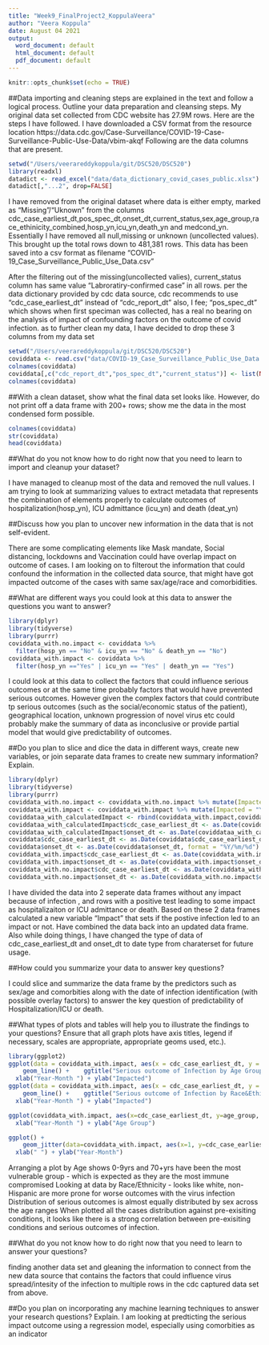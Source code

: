 ```yaml
---
title: "Week9_FinalProject2_KoppulaVeera"
author: "Veera Koppula"
date: August 04 2021
output:
  word_document: default
  html_document: default
  pdf_document: default
---
```


```r
knitr::opts_chunk$set(echo = TRUE)
```

##Data importing and cleaning steps are explained in the text and follow a logical process.  Outline your data preparation and cleansing steps.
My original data set collected from CDC website has 27.9M rows. Here are the steps I have followed.
I have downloaded a CSV format from the resource location https://data.cdc.gov/Case-Surveillance/COVID-19-Case-Surveillance-Public-Use-Data/vbim-akqf
Following are the data columns that are present. 
```r
setwd("/Users/veerareddykoppula/git/DSC520/DSC520")
library(readxl)
datadict <- read_excel("data/data_dictionary_covid_cases_public.xlsx")
datadict[,"...2", drop=FALSE]
```
I have removed from the original dataset where data is either empty, marked as "Missing"/"Uknown" from the columns cdc_case_earliest_dt,pos_spec_dt,onset_dt,current_status,sex,age_group,race_ethinicity_combined,hosp_yn,icu_yn,death_yn and medcond_yn.
Essentially I have removed all null,missing or unknown (uncollected values). This brought up the total rows down to 481,381 rows.
This data has been saved into a csv format as filename "COVID-19_Case_Surveillance_Public_Use_Data.csv"

After the filtering out of the missing(uncollected valies), current_status column has same value "Labroratiry-confirmed case" in all rows. 
per the data dictionary provided by cdc data source, cdc recommends to use "cdc_case_earliest_dt" instead of "cdc_report_dt"
also, I fee; "pos_spec_dt" which shows when first speciman was collected, has a real no bearing on the analysis of impact of confounding factors on the outcome of covid infection.
as to further clean my data, I have decided to drop these 3 columns from my data set

```r
setwd("/Users/veerareddykoppula/git/DSC520/DSC520")
coviddata <- read.csv("data/COVID-19_Case_Surveillance_Public_Use_Data.csv")
colnames(coviddata)
coviddata[,c("cdc_report_dt","pos_spec_dt","current_status")] <- list(NULL)
colnames(coviddata)
```
##With a clean dataset, show what the final data set looks like. However, do not print off a data frame with 200+ rows; show me the data in the most condensed form possible.
```r
colnames(coviddata)
str(coviddata)
head(coviddata)
```
##What do you not know how to do right now that you need to learn to import and cleanup your dataset?

I have managed to cleanup most of the data and removed the null values. 
I am trying to look at summarizing values to extract metadata that represents the combination of elements properly to calculate outcomes of hospitalization(hosp_yn), ICU admittance (icu_yn) and death (deat_yn)

##Discuss how you plan to uncover new information in the data that is not self-evident.

There are some complicating elements like Mask mandate, Social distancing, lockdowns and Vaccination could have overlap impact on outcome of cases. I am looking on to filterout the information that could confound the information in the collected data source, that might have got impacted outcome of the cases with same sax/age/race and comorbidities. 

##What are different ways you could look at this data to answer the questions you want to answer?
```r
library(dplyr)
library(tidyverse)
library(purrr)
coviddata_with.no.impact <- coviddata %>% 
  filter(hosp_yn == "No" & icu_yn == "No" & death_yn == "No")
coviddata_with.impact <- coviddata %>%
  filter(hosp_yn =="Yes" | icu_yn == "Yes" | death_yn == "Yes")
```
I could look at this data to collect the factors that could influence serious outcomes or at the same time probably factors that would have prevented serious outcomes. 
However given the complex factors that could contribute tp serious outcomes (such as the social/economic status of the patient), geographical location, unknown progression of novel virus etc could probably make the summary of data as inconclusive or provide partial model that would give predictability of outcomes. 

##Do you plan to slice and dice the data in different ways, create new variables, or join separate data frames to create new summary information? Explain.

```r
library(dplyr)
library(tidyverse)
library(purrr)
coviddata_with.no.impact <- coviddata_with.no.impact %>% mutate(Impacted = "No")
coviddata_with.impact <- coviddata_with.impact %>% mutate(Impacted = "Yes")
coviddataa_with_calculatedImpact <- rbind(coviddata_with.impact,coviddata_with.no.impact)
coviddataa_with_calculatedImpact$cdc_case_earliest_dt <- as.Date(coviddataa_with_calculatedImpact$cdc_case_earliest_dt, format = "%Y/%m/%d")
coviddataa_with_calculatedImpact$onset_dt <- as.Date(coviddataa_with_calculatedImpact$onset_dt, format = "%Y/%m/%d")
coviddata$cdc_case_earliest_dt <- as.Date(coviddata$cdc_case_earliest_dt, format = "%Y/%m/%d")
coviddata$onset_dt <- as.Date(coviddata$onset_dt, format = "%Y/%m/%d")
coviddata_with.impact$cdc_case_earliest_dt <- as.Date(coviddata_with.impact$cdc_case_earliest_dt, format = "%Y/%m/%d")
coviddata_with.impact$onset_dt <- as.Date(coviddata_with.impact$onset_dt, format = "%Y/%m/%d")
coviddata_with.no.impact$cdc_case_earliest_dt <- as.Date(coviddata_with.no.impact$cdc_case_earliest_dt, format = "%Y/%m/%d")
coviddata_with.no.impact$onset_dt <- as.Date(coviddata_with.no.impact$onset_dt, format = "%Y/%m/%d")
```

I have divided the data into 2 seperate data frames without any impact because of infection , and rows with a positive test leading to some impact as hospitalizaiton or ICU admittance or death. 
Based on these 2 data frames calculated a new variable "Impact" that sets if the postive infection led to an impact or not. 
Have combined the data back into an updated data frame.
Also while doing things, I have changed the type of data of cdc_case_earliest_dt and onset_dt to date type from charaterset for future usage.

##How could you summarize your data to answer key questions?

I could slice and summarize the data frame by the predictors such as sex/age and comorbities along with the date of infection identification (with possible overlay factors) to answer the key question of predictability of Hospitalization/ICU or death.

##What types of plots and tables will help you to illustrate the findings to your questions? Ensure that all graph plots have axis titles, legend if necessary, scales are appropriate, appropriate geoms used, etc.).
```r

library(ggplot2)
ggplot(data = coviddata_with.impact, aes(x = cdc_case_earliest_dt, y = Impacted ,color = age_group, group = age_group)) +
    geom_line() +    ggtitle("Serious outcome of Infection by Age Group By Month") +
  xlab("Year-Month ") + ylab("Impacted")
ggplot(data = coviddata_with.impact, aes(x = cdc_case_earliest_dt, y = Impacted ,color = race_ethnicity_combined, group = race_ethnicity_combined)) +
    geom_line() +    ggtitle("Serious outcome of Infection by Race&Ethinicity By Month") +
  xlab("Year-Month ") + ylab("Impacted")

ggplot(coviddata_with.impact, aes(x=cdc_case_earliest_dt, y=age_group, col=sex)) + geom_point() + ggtitle("Serious outcome of Infection by Age and distributed by Sex") +
  xlab("Year-Month ") + ylab("Age Group")

ggplot() +
    geom_jitter(data=coviddata_with.impact, aes(x=1, y=cdc_case_earliest_dt, color=medcond_yn)) + ggtitle("Serious outcome of Infection with pre exisiting conditions") +
  xlab(" ") + ylab("Year-Month")
```

Arranging a plot by Age shows 0-9yrs and 70+yrs have been the most vulnerable group - which is expected as they are the most immune compromised
Looking at data by Race/Ethnicity - looks like white, non-Hispanic are more prone for worse outcomes with the virus infection
Distribution of serious outcomes is almost equally distributed by sex across the age ranges 
When plotted all the cases distribution against pre-exisiting conditions, it looks like there is a strong correlation between pre-exisiting conditions and serious outcomes of infection.

##What do you not know how to do right now that you need to learn to answer your questions?

finding another data set and gleaning the information to connect from the new data source that contains the factors that could influence virus spread/intesity of the infection to multiple rows in the cdc captured data set from above.

##Do you plan on incorporating any machine learning techniques to answer your research questions? Explain.
I am looking at predticting the serious impact outcome using a regression model, especially using comorbities as an indicator
